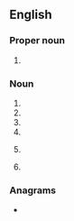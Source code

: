 ==English==
{{wikipedia|lang=en}}

===Proper noun===
{{en-proper noun}}

# {{lb|en|galaxy}} {{initialism of|en|[[w:Small Magellanic Cloud|Small Magellanic Cloud]]}}

===Noun===
{{en-noun|~}}

# {{initialism of|en|[[seasonal]] [[malaria]] [[chemoprevention]]}}
# {{initialism of|en|[[smooth muscle]] [[cell]]}}
# {{initialism of|en|structural maintenance of chromosomes}}
# {{initialism of|en|sliding mode control}}
# {{initialism of|en|sheet molding compound}} {{gloss|a compound used to create [[sheet mold composite]]s, contiaing glass fibre reinforced polyester}}
# {{initialism of|en|sheet mould composite}} {{gloss|a composite made from [[sheet moulding compound]], created by compression molding}}

===Anagrams===
* {{anagrams|en|a=cms|CMS|CSM|MC's|MCS|MCs|MSC|MSc|SCM|cm/s|cms}}